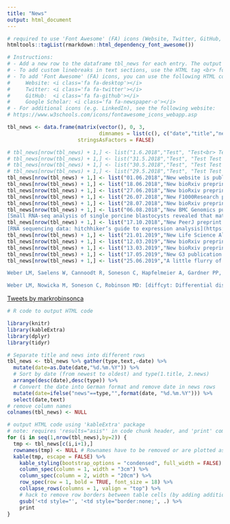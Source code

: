 ```yaml
---
title: "News"
output: html_document
---
```


```r
# required to use 'Font Awesome' (FA) icons (Website, Twitter, GitHub, etc)
htmltools::tagList(rmarkdown::html_dependency_font_awesome())
```


```r
# Instructions:
# - Add a new row to the dataframe tbl_news for each entry. The output order is defined by the date from newest to oldest.
# - To add custom linebreaks in text sections, use the HTML tag <br> for linebreaks.
# - To add 'Font Awesome' (FA) icons, you can use the following HTML code and suggested icons:
#     Website: <i class='fa fa-desktop'></i>
#     Twitter: <i class='fa fa-twitter'></i>
#     GitHub:  <i class='fa fa-github'></i>
#     Google Scholar: <i class='fa fa-newspaper-o'></i>
# - For additional icons (e.g. LinkedIn), see the following website:
# https://www.w3schools.com/icons/fontawesome_icons_webapp.asp

tbl_news <- data.frame(matrix(vector(), 0, 3, 
                              dimnames = list(c(), c("date","title","news"))), 
                       stringsAsFactors = FALSE)

# tbl_news[nrow(tbl_news) + 1,] <- list("1.6.2018","Test", "Test<br> Test<br><br> Test Test Test Test Test Test Test Test Test Test Test Test Test Test Test Test Test Test Test Test Test Test Test Test Test Test Test Test Test Test Test Test Test Test Test Test")
# tbl_news[nrow(tbl_news) + 1,] <- list("31.5.2018","Test", "Test Test Test Test Test Test Test Test Test Test Test Test Test Test Test Test Test Test Test Test Test Test Test Test Test Test Test Test Test Test Test Test Test Test Test Test Test Test")
# tbl_news[nrow(tbl_news) + 1,] <- list("30.5.2018","Test", "Test Test Test Test Test Test Test Test Test Test Test Test Test Test Test Test Test Test Test Test Test Test Test Test Test Test Test Test Test Test Test Test Test Test Test Test Test Test")
# tbl_news[nrow(tbl_news) + 1,] <- list("29.5.2018","Test", "Test Test Test Test Test Test Test Test Test Test Test Test Test Test Test Test Test Test Test Test Test Test Test Test Test Test Test Test Test Test Test Test Test Test Test Test Test Test")
tbl_news[nrow(tbl_news) + 1,] <- list("01.06.2018","New website is published!","After a major collaborative effort from everyone in the lab, the new github-based lab website is finished.")
tbl_news[nrow(tbl_news) + 1,] <- list("18.06.2018","New bioRxiv preprint!","Weber LM, Nowicka G, Soneson C and Robinson MD: [diffcyt: Differential discovery in high-dimensional cytometry via high-resolution clustering](https://doi.org/10.1101/349738)")
tbl_news[nrow(tbl_news) + 1,] <- list("27.06.2018","New bioRxiv preprint!","Parker HR, Orjuela S, Martinho Oliveira A, Cereatti F, Sauter M, Heinrich H, Tanzi G, Weber A, Komminoth P, Vavricka S, Albanese L, Buffoli F, Robinson MD, Marra G: [The proto CpG island methylator phenotype of sessile serrated adenoma/polyps](https://doi.org/10.1101/357178)")
tbl_news[nrow(tbl_news) + 1,] <- list("26.07.2018","New F1000Research publication!","Duò A, Robinson MD and Soneson C: [A systematic performance evaluation of clustering methods for single-cell RNA-seq data](https://doi.org/10.12688/f1000research.15666.1)")
tbl_news[nrow(tbl_news) + 1,] <- list("28.07.2018","New bioRxiv preprint!","Soneson C, Love MI, Patro R, Hussain S, Malhotra D and Robinson MD: [A junction coverage compatibility score to quantify the reliability of transcript abundance estimates and annotation catalogs](https://doi.org/10.1101/378539)")
tbl_news[nrow(tbl_news) + 1,] <- list("06.08.2018","New BMC Genomics publication!","Bick JT, Flöter VL, Robinson MD, Bauersachs S, Ulbrich SE.
[Small RNA-seq analysis of single porcine blastocysts revealed that maternal estradiol-17beta exposure does not affect miRNA isoform (isomiR) expression](https://doi.org/10.1186/s12864-018-4954-9)")
tbl_news[nrow(tbl_news) + 1,] <- list("17.10.2018","New PeerJ preprint!","Van den Berge K, Hembach K, Soneson C, Tiberi S, Clement L, Love MI, Patro R, Robinson MD.
[RNA sequencing data: hitchhiker’s guide to expression analysis](https://doi.org/10.7287/peerj.preprints.27283v1)")
tbl_news[nrow(tbl_news) + 1,] <- list("21.01.2019","New Life Science Alliance publication!","Soneson C, Love MI, Patro R, Hussain S, Malhotra D and Robinson MD: [A junction coverage compatibility score to quantify the reliability of transcript abundance estimates and annotation catalogs](http://www.life-science-alliance.org/content/2/1/e201800175)")
tbl_news[nrow(tbl_news) + 1,] <- list("12.03.2019","New bioRxiv preprint!","Soneson C, Yao Y, Bratus-Neuenschwander A, Patrignani A, Robinson MC and Hussain S: [A comprehensive examination of Nanopore native RNA sequencing for characterization of complex transcriptomes](https://doi.org/10.1101/574525)")
tbl_news[nrow(tbl_news) + 1,] <- list("13.03.2019","New bioRxiv preprint!","Orjuela S, Huang R, Hembach K, Robinson MD, Soneson C: [ARMOR: an Automated Reproducible MOdular workflow for preprocessing and differential analysis of RNA-seq data](https://doi.org/10.1101/575951)")
tbl_news[nrow(tbl_news) + 1,] <- list("17.05.2019","New G3 publication!","Orjuela S, Huang R, Hembach K, Robinson MD, Soneson C: [ARMOR: an Automated Reproducible MOdular workflow for preprocessing and differential analysis of RNA-seq data](https://www.g3journal.org/content/early/2019/05/14/g3.119.400185.long)")
tbl_news[nrow(tbl_news) + 1,] <- list("25.06.2019","A little flurry of publications ..","D’Agati G, Cabello EM, Frontzek K, Rushing EJ, Klemm R, Robinson MD, White RM, Mosimann C, Burger A: [Active receptor tyrosine kinases, but not Brachyury, are sufficient to trigger chordoma in zebrafish.](https://dmm.biologists.org/content/early/2019/06/19/dmm.039545.long) 

Weber LM, Saelens W, Cannoodt R, Soneson C, Hapfelmeier A, Gardner PP, Boulesteix AL, Saeys Y, Robinson MD: [Essential guidelines for computational method benchmarking.](https://genomebiology.biomedcentral.com/articles/10.1186/s13059-019-1738-8)

Weber LM, Nowicka M, Soneson C, Robinson MD: [diffcyt: Differential discovery in high-dimensional cytometry via high-resolution clustering](https://www.nature.com/articles/s42003-019-0415-5)")
```

[//]: # Add Mark's twitter feed
<a class="twitter-timeline" data-height="400" href="https://twitter.com/markrobinsonca">Tweets by markrobinsonca</a> <script async src="https://platform.twitter.com/widgets.js" charset="utf-8"></script>

```r
# R code to output HTML code

library(knitr)
library(kableExtra)
library(dplyr)
library(tidyr)

# Separate title and news into different rows
tbl_news <- tbl_news %>% gather(type,text,-date) %>%
  mutate(date=as.Date(date,"%d.%m.%Y")) %>%
  # Sort by date (from newest to oldest) and type(1.title, 2.news)
  arrange(desc(date),desc(type)) %>%
  # Convert the date into German format and remove date in news rows
  mutate(date=ifelse("news"==type,"",format(date, "%d.%m.%Y"))) %>%
  select(date,text)
# remove column names
colnames(tbl_news) <- NULL

# output HTML code using 'kableExtra' package
# note: requires 'results="asis"' in code chunk header, and 'print' command at the end
for (i in seq(1,nrow(tbl_news),by=2)) {
  tmp <- tbl_news[c(i,i+1),]
  rownames(tmp) <- NULL # Rownames have to be removed or are plotted as separate column
  kable(tmp, escape = FALSE) %>% 
    kable_styling(bootstrap_options = "condensed", full_width = FALSE) %>% 
    column_spec(column = 1, width = "3cm") %>% 
    column_spec(column = 2, width = "20cm") %>% 
    row_spec(row = 1, bold = TRUE, font_size = 18) %>% 
    collapse_rows(columns = 1, valign = "top") %>% 
    # hack to remove row borders between table cells (by adding additional options to HTML code for table cells)
    gsub('<td style="', '<td style="border:none;', .) %>% 
    print
}
```


